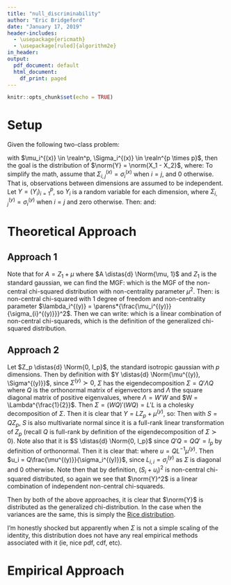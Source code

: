 ```yaml
---
title: "null_discriminability"
author: "Eric Bridgeford"
date: "January 17, 2019"
header-includes:
  - \usepackage{ericmath}
  - \usepackage[ruled]{algorithm2e}
in_header:
output:
  pdf_document: default
  html_document:
    df_print: paged
---
```


```r
knitr::opts_chunk$set(echo = TRUE)
```

# Setup

Given the following two-class problem:

\begin{align*}
  X_i \distas{d} \Norm{\mu_i^{(x)}, \Sigma_i^{(x)}}
\end{align*}

with $\mu_i^{(x)} \in \realn^p, \Sigma_i^{(x)} \in \realn^{p \times p}$, then the goal is the distribution of $\norm{Y} = \norm{X_1 - X_2}$, where:
\begin{align*}
  Y = X_1 - X_2 \distas{d} \Norm{\mu^{(y)} = \mu_1^{(x)} - \mu_2^{(x)}, \Sigma^{(y)} = \Sigma_1^{(x)} + \Sigma_2^{(x)}}
\end{align*}
To simplify the math, assume that $\Sigma_{i, j}^{(x)} = \sigma_{i}^{(x)}$ when $i=j$, and $0$ otherwise. That is, observations between dimensions are assumed to be independent. Let $Y = (Y_i)_{i = 1}^p$, so $Y_i$ is a random variable for each dimension, where $\Sigma_{i, j}^{(y)} = \sigma_{i}^{(y)}$ when $i = j$ and zero otherwise. Then:
\begin{align*}
  \norm{Y}^2 &= \sum_{i = 1}^p Y_i
\end{align*}
and:
\begin{align*}
  \norm{Y} &= \sqrt{\sum_{i = 1}^p Y_i}
\end{align*}

# Theoretical Approach

## Approach 1

Note that for $A = Z_1 + \mu$ where $A \distas{d} \Norm{\mu, 1}$ and $Z_1$ is the standard gaussian, we can find the MGF:
\begin{align*}
  M_A(t) = \expect{}{e^{tA^2}} &= \expect{}{e^{t\parens*{Z + \mu}^2}} \\
  &= \integral{-\infty}{\infty}{e^{t(z + \mu)^2} \frac{1}{\sqrt{2\pi}}e^{-\frac{1}{2}z^2}}{z} \\
  &= \integral{-\infty}{\infty}{e^{t(z + \mu)^2} \frac{1}{\sqrt{2\pi}}e^{-\frac{1}{2}z^2}}{z} \\
  &= \frac{1}{\sqrt{2\pi}} \integral{-\infty}{\infty}{\exp\parens*{-\parens*{\frac{1}{2} - t}z^2 + 2\mu t z + \mu^2 t}}{z} \\
  &= \frac{1}{\sqrt{2\pi}} \integral{-\infty}{\infty}{\exp\parens*{-\parens*{\frac{1}{2} - t}\parens*{z - \frac{2\mu t}{1 - 2t}}^2 + \mu^2 t + \frac{2\mu^2 t^2}{1 - 2t}}}{z} \\
  &= \frac{\sqrt{1 - 2t}}{\sqrt{2\pi}\sqrt{1 - 2t}} \exp\parens*{\mu^2 t + \frac{2\mu^2 t^2}{1 - 2t}}\integral{-\infty}{\infty}{\exp\parens*{-\parens*{\frac{1}{2} - t}\parens*{z - \frac{2\mu t}{1 - 2t}}^2}}{z} \\
  &= \frac{\sqrt{1 - 2t}}{\sqrt{2\pi}\sqrt{1 - 2t}} \exp\parens*{\mu^2 t + \frac{2\mu^2 t^2}{1 - 2t}}\integral{-\infty}{\infty}{\exp\parens*{-\frac{\parens*{z - \frac{2\mu t}{1 - 2t}}^2}{2(1 - 2t)^{-1}}}}{z} \\
  &= \frac{1}{\sqrt{1 - 2t}}\exp\parens*{\mu^2 t + \frac{2\mu^2 t^2}{1 - 2t}}\frac{\sqrt{1 - 2t}}{\sqrt{2\pi}} \integral{-\infty}{\infty}{\exp\parens*{-\frac{1}{2}\parens*{z - \frac{2\mu t}{1 - 2t}}^2(1 - 2t)}}{z} \\
  &= \frac{1}{\sqrt{1 - 2t}}\exp\parens*{\mu^2 t + \frac{2\mu^2 t^2}{1 - 2t}} \undereq \textrm{pdf of Gaussian} \\
  &= \frac{1}{\sqrt{1 - 2t}}\exp\parens*{\frac{\mu^2 t}{1 - 2t}}
\end{align*}
which is the MGF of the non-central chi-squared distribution with non-centrality parameter $\mu^2$. Then:
\begin{align*}
  \parens*{\frac{Y_i}{\sigma_{y, i}}}^2 \distas{d} \nchis{1}{\lambda_i^{(y)}},\; \lambda_i^{(y)} = \parens*{\frac{\mu_i^{(y)}}{\sigma_{i}^{(y)}}}^2
\end{align*}
is non-central chi-squared with $1$ degree of freedom and non-centrality parameter $\lambda_i^{(y)} = \parens*{\frac{\mu_i^{(y)}}{\sigma_{i}^{(y)}}}^2$. Then we can write:
\begin{align*}
  \norm{Y}^2 &= \sum_{i = 1}^p \sigma_i^2 \parens*{\frac{Y_i}{\sigma_i^{(y)}}}^2
\end{align*}
which is a linear combination of non-central chi-squareds, which is the definition of the generalized chi-squared distribution.

## Approach 2

Let $Z_p \distas{d} \Norm{0, I_p}$, the standard isotropic gaussian with $p$ dimensions. Then by definition with $Y \distas{d} \Norm{\mu^{(y)}, \Sigma^{(y)}}$, since $\Sigma^{(y)} \succ 0$, $\Sigma$ has the eigendecomposition $\Sigma = Q'\Lambda Q$ where $Q$ is the orthonormal matrix of eigenvectors and $\Lambda$ the square diagonal matrix of positive eigenvalues, where $\Lambda = W'W$ and $W = \Lambda^{\frac{1}{2}}$. Then $\Sigma = (WQ)'(WQ) = L'L$ is a cholesky decomposition of $\Sigma$. Then it is clear that $Y = L Z_p + \mu^{(y)}$, so:
\begin{align*}
  \norm{Y}^2 = Y'Y &= \parens*{L Z_p + \mu^{(y)}}'\parens*{L Z_p + \mu^{(y)}} \\
   &= \parens*{Z_p + L^{-1}\mu^{(y)}}'\Sigma\parens*{Z_p + L^{-1}\mu^{(y)}} \\
   &= \parens*{Z_p + L^{-1}\mu^{(y)}}'\Sigma\parens*{Z_p + L^{-1}\mu^{(y)}}
\end{align*}
Then with $S = QZ_p$, $S$ is also multivariate normal since it is a full-rank linear transformation of $Z_p$ (recall $Q$ is full-rank by definition of the eigendecomposition of $\Sigma \succ 0$). Note also that it is $S \distas{d} \Norm{0, I_p}$ since $Q'Q = QQ' = I_p$ by definition of orthonormal. Then it is clear that:
\begin{align*}
  Y'Y &= \parens*{Z_p + L^{-1}\mu^{(y)}}'Q'\Lambda Q\parens*{Z_p + L^{-1}\mu^{(y)}} \\
  &= \parens*{QZ_p + QL^{-1}\mu^{(y)}}'\Lambda \parens*{QZ_p + QL^{-1}\mu^{(y)}} \\
  &= \parens*{S + QL^{-1}\mu^{(y)}}'\Lambda \parens*{S + QL^{-1}\mu^{(y)}} \\
  &= \parens*{S + u}'\Lambda \parens*{S + u} \\
  &= \sum_{i = 1}^p (S_i + u_i)^2 \lambda_i
\end{align*}
where $u = QL^{-1}\mu^{(y)}$. Then $u_i = Q\frac{\mu^{(y)}}{\sigma_i^{(y)}}$, since $L_{i, i} = \sigma^{(y)}_i$ as $\Sigma$ is diagonal and $0$ otherwise. Note then that by definition, $(S_i + u_i)^2$ is non-central chi-squared distributed, so again we see that $\norm{Y}^2$ is a linear combination of independent non-central chi-squareds.

Then by both of the above approaches, it is clear that $\norm{Y}$ is distributed as the generalized chi-distribution. In the case when the variances are the same, this is simply the [Rice distribution](https://en.wikipedia.org/wiki/Rice_distribution).

I'm honestly shocked but apparently when $\Sigma$ is not a simple scaling of the identity, this distribution does not have any real empirical methods associated with it (ie, nice pdf, cdf, etc).

# Empirical Approach

\begin{algorithm}
\caption{Empirical Discriminability}
\KwData{$\mu_i \in \realn^{p}$ the means of our $2$ classes. \newline
$\Sigma_i \in \realn^{p \times p}$ the covariances of our classes. \newline
$n_i$ the number of elements in each class.\newline
$n$ the number of realizations to empirically sample, per-class.}
\KwResult{$D$ the theoretical discriminability using an empirical approximation.}
\For{$l = 1:n$}{
  \For{$i = 1:p$}{
    \For{$j = 1:p$}{
      sample $x_i$ from $\Norm{\mu_i, \Sigma_i}$.\\
      sample $x_j$ from $\Norm{\mu_j, \Sigma_j}$.\\
      Let $d_{l, i, j} = \norm{x_i - x_j}$
    }
  }
}
\For{$i = 1:p$}{
  \For{$j = 1:p$}{
    Let $P_{i, j}$ be the relative mass of $d_{:, i, i} < d_{:, i, j}$.
  }
}
Let $D = \sum_{i = 1}^p \pi_i \pi_j P_{i, j}$, where $\pi_i = \frac{n_i}{n}$.
\end{algorithm}

